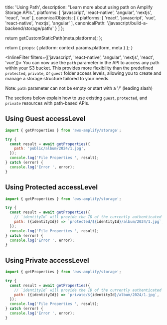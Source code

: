 
  title: 'Using Path',
  description: "Learn more about using path on Amplify Storage APIs.",
  platforms: [
    'javascript',
    'react-native',
    'angular',
    'nextjs',
    'react',
    'vue'
  ],
  canonicalObjects: [
    {
      platforms: [
        'react',
        'javascript',
        'vue',
        'react-native',
        'nextjs',
        'angular'
      ],
      canonicalPath: '/javascript/build-a-backend/storage/path/'
    }
  ]
};

  return getCustomStaticPath(meta.platforms);
};

  return {
    props: {
      platform: context.params.platform,
      meta
    }
  };
}

<InlineFilter filters={['javascript', 'react-native', 'angular', 'nextjs', 'react', 'vue']}>
You can now use the `path` parameter in the API to access any path within your S3 bucket. This provides more flexibility than the predefined `protected`, `private`, or `guest` folder access levels, allowing you to create and manage a storage structure tailored to your needs.

<Callout>Note: `path` parameter can not be empty or start with a '/' (leading slash)</Callout>

The sections below explain how to use existing `guest`, `protected`, and `private` resources with path-based APIs.

## Using Guest accessLevel

```javascript
import { getProperties } from 'aws-amplify/storage';

try {
  const result = await getProperties({
    path: 'public/album/2024/1.jpg',
  });
  console.log('File Properties ', result);
} catch (error) {
  console.log('Error ', error);
}
```

## Using Protected accessLevel

```javascript
import { getProperties } from 'aws-amplify/storage';

try {
  const result = await getProperties({
    // `identityId` will provide the ID of the currently authenticated user
    path: ({identityId}) => `protected/${identityId}/album/2024/1.jpg`,
  });
  console.log('File Properties ', result);
} catch (error) {
  console.log('Error ', error);
}
```

## Using Private accessLevel

```javascript
import { getProperties } from 'aws-amplify/storage';

try {
  const result = await getProperties({
    // `identityId` will provide the ID of the currently authenticated user
    path: ({identityId}) => `private/${identityId}/album/2024/1.jpg`,
  });
  console.log('File Properties ', result);
} catch (error) {
  console.log('Error ', error);
}
```


</InlineFilter>
